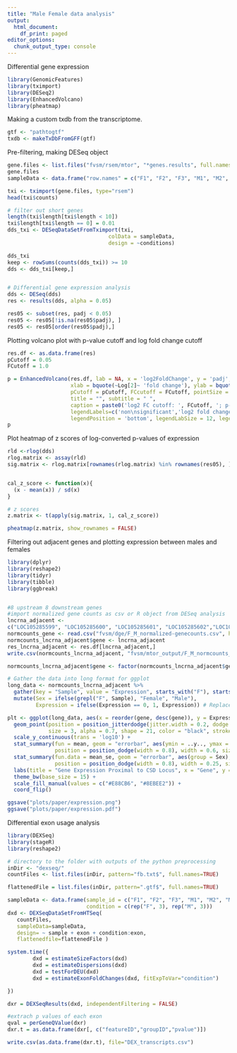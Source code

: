 ```yaml
---
title: "Male Female data analysis"
output:
  html_document:
    df_print: paged
editor_options:
  chunk_output_type: console
---
```


Differential gene expression
```r
library(GenomicFeatures)
library(tximport)
library(DESeq2)
library(EnhancedVolcano)
library(pheatmap)
```

Making a custom txdb from the transcriptome.

```r
gtf <- "pathtogtf"
txdb <- makeTxDbFromGFF(gtf)
```

Pre-filtering, making DESeq object
```r
gene.files <- list.files("fvsm/rsem/mtor", "*genes.results", full.names = T)
gene.files
sampleData <- data.frame("row.names" = c("F1", "F2", "F3", "M1", "M2", "M3"), "conditions" = c(rep("F", 3), rep("M", 3)))

txi <- tximport(gene.files, type="rsem")
head(txi$counts)

# filter out short genes
length(txi$length[txi$length < 10])
txi$length[txi$length == 0] = 0.01
dds_txi <- DESeqDataSetFromTximport(txi,
                                colData = sampleData,
                                design = ~conditions)

dds_txi
keep <- rowSums(counts(dds_txi)) >= 10
dds <- dds_txi[keep,]


# Differential gene expression analysis
dds <- DESeq(dds)
res <- results(dds, alpha = 0.05)

res05 <- subset(res, padj < 0.05)
res05 <- res05[!is.na(res05$padj), ]
res05 <- res05[order(res05$padj),]
```

Plotting volcano plot with p-value cutoff and log fold change cutoff

```r
res.df <- as.data.frame(res)
pCutoff = 0.05
FCutoff = 1.0

p = EnhancedVolcano(res.df, lab = NA, x = 'log2FoldChange', y = 'padj',
                    xlab = bquote(~Log[2]~ 'fold change'), ylab = bquote(~-Log[10]~adjusted~italic(P)),
                    pCutoff = pCutoff, FCcutoff = FCutoff, pointSize = 2.0, labSize = 2.0,
                    title = "", subtitle = " ",
                    caption = paste0('log2 FC cutoff: ', FCutoff, '; p-value cutoff: ', pCutoff, '\nTotal = ', nrow(res), ' variables'),
                    legendLabels=c('non\nsignificant','log2 fold change','p-adjusted', 'log2 fold change\n& p-adjusted'),
                    legendPosition = 'bottom', legendLabSize = 12, legendIconSize = 5.0)
p
```
Plot heatmap of z scores of log-converted p-values of expression
```r
rld <-rlog(dds)
rlog.matrix <- assay(rld)
sig.matrix <- rlog.matrix[rownames(rlog.matrix) %in% rownames(res05), ]


cal_z_score <- function(x){
  (x - mean(x)) / sd(x)
}

# z scores
z.matrix <- t(apply(sig.matrix, 1, cal_z_score))

pheatmap(z.matrix, show_rownames = FALSE)

```

Filtering out adjacent genes and plotting expression between males and females
```r
library(dplyr)
library(reshape2)
library(tidyr)
library(tibble)
library(ggbreak)


#8 upstream 8 downstream genes
#import normalized gene counts as csv or R object from DESeq analysis
lncrna_adjacent <- 
c("LOC105285599", "LOC105285600", "LOC105285601", "LOC105285602","LOC105285603","LOC105285604","LOC105285605","LOC105285607", "LOC105285608", "LOC113561733", "LOC105283851", "LOC105283852", "LOC105283850", "LOC105283849", "LOC105283847",  "LOC105283846", "LOC105283844")
normcounts_gene <- read.csv("fvsm/dge/F_M_normalized-genecounts.csv", header=TRUE, row.names = 1)
normcounts_lncrna_adjacent$gene <- lncrna_adjacent
res_lncrna_adjacent <- res.df[lncrna_adjacent,]
write.csv(normcounts_lncrna_adjacent, "fvsm/mtor_output/F_M_normcounts_lncrna_adjacent.csv")

normcounts_lncrna_adjacent$gene <- factor(normcounts_lncrna_adjacent$gene, levels = normcounts_lncrna_adjacent$gene)

# Gather the data into long format for ggplot
long_data <- normcounts_lncrna_adjacent %>%
  gather(key = "Sample", value = "Expression", starts_with("F"), starts_with("M")) %>%
  mutate(Sex = ifelse(grepl("F", Sample), "Female", "Male"),
         Expression = ifelse(Expression == 0, 1, Expression)) # Replace 0s with a small value
```


```r
plt <- ggplot(long_data, aes(x = reorder(gene, desc(gene)), y = Expression, fill = Sex)) + 
  geom_point(position = position_jitterdodge(jitter.width = 0.2, dodge.width = 0.8), 
             size = 3, alpha = 0.7, shape = 21, color = "black", stroke = 0.8) + 
  scale_y_continuous(trans = 'log10') + 
  stat_summary(fun = mean, geom = "errorbar", aes(ymin = ..y.., ymax = ..y.., group = Sex), 
               position = position_dodge(width = 0.8), width = 0.6, size = 1.2, color = "black") + 
  stat_summary(fun.data = mean_se, geom = "errorbar", aes(group = Sex), 
               position = position_dodge(width = 0.8), width = 0.25, size = 1.2, color = "black") + 
  labs(title = "Gene Expression Proximal to CSD Locus", x = "Gene", y = "Normalized Counts") +
  theme_bw(base_size = 15) +
  scale_fill_manual(values = c("#E88CB6", "#8EBEE2")) + 
  coord_flip()

ggsave("plots/paper/expression.png")
ggsave("plots/paper/expression.pdf")
```

Differential exon usage analysis
```r
library(DEXSeq)
library(stageR)
library(reshape2)

# directory to the folder with outputs of the python preprocessing 
inDir <- "dexseq/"
countFiles <- list.files(inDir, pattern="fb.txt$", full.names=TRUE)

flattenedFile = list.files(inDir, pattern=".gtf$", full.names=TRUE)

sampleData <- data.frame(sample_id = c("F1", "F2", "F3", "M1", "M2", "M3"), 
                         condition = c(rep("F", 3), rep("M", 3)))
dxd <- DEXSeqDataSetFromHTSeq(
   countFiles,
   sampleData=sampleData,
   design= ~ sample + exon + condition:exon,
   flattenedfile=flattenedFile )
```

```r
system.time({
        dxd = estimateSizeFactors(dxd)
        dxd = estimateDispersions(dxd)
        dxd = testForDEU(dxd)
        dxd = estimateExonFoldChanges(dxd, fitExpToVar="condition")

})

dxr = DEXSeqResults(dxd, independentFiltering = FALSE)

#extrach p values of each exon
qval = perGeneQValue(dxr)
dxr.t = as.data.frame(dxr[, c("featureID","groupID","pvalue")])

write.csv(as.data.frame(dxr.t), file="DEX_transcripts.csv")
```


